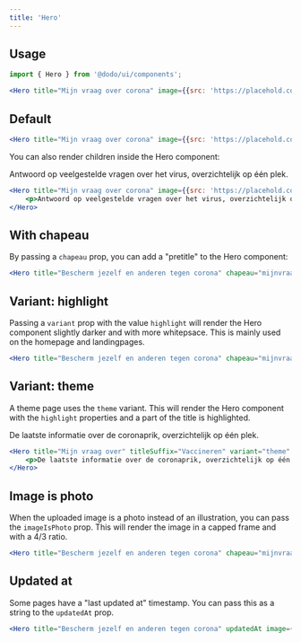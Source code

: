 ```yaml
---
title: 'Hero'
---
```




## Usage

```jsx
import { Hero } from '@dodo/ui/components';

<Hero title="Mijn vraag over corona" image={{src: 'https://placehold.co/460x400'}} />
```

## Default

<div class="not-content">
	<Hero title="Mijn vraag over corona" image={{src: 'https://placehold.co/460x400'}} />
</div>

```jsx
<Hero title="Mijn vraag over corona" image={{src: 'https://placehold.co/460x400'}} />
```

You can also render children inside the Hero component:

<div class="not-content">
	<Hero title="Mijn vraag over corona" image={{src: 'https://placehold.co/460x400'}}>
		<p>Antwoord op veelgestelde vragen over het virus, overzichtelijk op één plek.</p>
	</Hero>
</div>

```jsx
<Hero title="Mijn vraag over corona" image={{src: 'https://placehold.co/460x400'}}>
	<p>Antwoord op veelgestelde vragen over het virus, overzichtelijk op één plek.</p>
</Hero>
```

## With chapeau

By passing a `chapeau` prop, you can add a "pretitle" to the Hero component:

<div class="not-content">
	<Hero title="Bescherm jezelf en anderen tegen corona" chapeau="mijnvraagovercorona.nl" image={{src: 'https://placehold.co/460x400'}} />
</div>

```jsx
<Hero title="Bescherm jezelf en anderen tegen corona" chapeau="mijnvraagovercorona.nl" image={{src: 'https://placehold.co/460x400'}} />
```

## Variant: highlight

Passing a `variant` prop with the value `highlight` will render the Hero component slightly darker and with more whitepsace. This is mainly used on the homepage and landingpages.

<div class="not-content">
	<Hero title="Bescherm jezelf en anderen tegen corona" chapeau="mijnvraagovercorona.nl" variant="highlight" image={{src: 'https://placehold.co/460x400'}} />
</div>

```jsx
<Hero title="Bescherm jezelf en anderen tegen corona" chapeau="mijnvraagovercorona.nl" variant="highlight" image={{src: 'https://placehold.co/460x400'}} />
```

## Variant: theme

A theme page uses the `theme` variant. This will render the Hero component with the `highlight` properties and a part of the title is highlighted.

<div class="not-content">
	<Hero title="Mijn vraag over" titleSuffix="Vaccineren" variant="theme" image={{src: 'https://placehold.co/460x400'}}>
		<p>De laatste informatie over de coronaprik, overzichtelijk op één plek.</p>
	</Hero>
</div>

```jsx
<Hero title="Mijn vraag over" titleSuffix="Vaccineren" variant="theme" image={{src: 'https://placehold.co/460x400'}}>
	<p>De laatste informatie over de coronaprik, overzichtelijk op één plek.</p>
</Hero>
```

## Image is photo

When the uploaded image is a photo instead of an illustration, you can pass the `imageIsPhoto` prop. This will render the image in a capped frame and with a 4/3 ratio.

<div class="not-content">
	<Hero title="Bescherm jezelf en anderen tegen corona" chapeau="mijnvraagovercorona.nl" imageIsPhoto image={{src: 'https://placehold.co/588x441'}} />
</div>

```jsx
<Hero title="Bescherm jezelf en anderen tegen corona" chapeau="mijnvraagovercorona.nl" imageIsPhoto image={{src: 'https://placehold.co/588x441'}} />
```


## Updated at

Some pages have a "last updated at" timestamp. You can pass this as a string to the `updatedAt` prop.

<div class="not-content">
	<Hero title="Bescherm jezelf en anderen tegen corona" updatedAt image={{src: 'https://placehold.co/460x400'}} />
</div>

```jsx
<Hero title="Bescherm jezelf en anderen tegen corona" updatedAt image={{src: 'https://placehold.co/460x400'}} />
```
